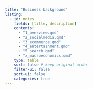 ```yaml
---
title: "Business background"
listing:
  - id: notes
    fields: [title, description]
    contents: 
      - "1_overview.qmd"
      - "2_socialmedia.qmd"
      - "3_ecommerce.qmd"
      - "4_entertainment.qmd"
      - "5_search.qmd"
      - "x_macroeconomics.qmd"
    type: table
    sort: false # keep original order
    filter-ui: false
    sort-ui: false
    categories: true
---
```




::: {#notes}
:::

